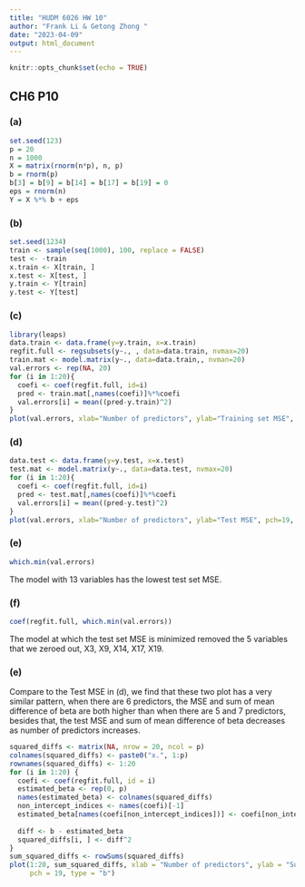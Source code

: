 ---
title: "HUDM 6026 HW 10"
author: "Frank Li & Getong Zhong "
date: "2023-04-09"
output: html_document
---

```{r setup, include=FALSE}
knitr::opts_chunk$set(echo = TRUE)
```

## CH6 P10 
### (a)
```{r}
set.seed(123)
p = 20
n = 1000
X = matrix(rnorm(n*p), n, p)
b = rnorm(p)
b[3] = b[9] = b[14] = b[17] = b[19] = 0
eps = rnorm(n)
Y = X %*% b + eps
```

### (b)
```{r}
set.seed(1234)
train <- sample(seq(1000), 100, replace = FALSE)
test <- -train
x.train <- X[train, ]
x.test <- X[test, ]
y.train <- Y[train]
y.test <- Y[test]
```

### (c)
```{r}
library(leaps)
data.train <- data.frame(y=y.train, x=x.train)
regfit.full <- regsubsets(y~., , data=data.train, nvmax=20)
train.mat <- model.matrix(y~., data=data.train,, nvman=20)
val.errors <- rep(NA, 20)
for (i in 1:20){
  coefi <- coef(regfit.full, id=i)
  pred <- train.mat[,names(coefi)]%*%coefi
  val.errors[i] = mean((pred-y.train)^2)
}
plot(val.errors, xlab="Number of predictors", ylab="Training set MSE", pch=19, type="b")
```

### (d)
```{r}
data.test <- data.frame(y=y.test, x=x.test)
test.mat <- model.matrix(y~., data=data.test, nvmax=20)
for (i in 1:20){
  coefi <- coef(regfit.full, id=i)
  pred <- test.mat[,names(coefi)]%*%coefi
  val.errors[i] = mean((pred-y.test)^2)
}
plot(val.errors, xlab="Number of predictors", ylab="Test MSE", pch=19, type="b")
```

### (e)
```{r}
which.min(val.errors)
```

The model with 13 variables has the lowest test set MSE. 

### (f)
```{r}
coef(regfit.full, which.min(val.errors))
```

The model at which the test set MSE is minimized removed the 5 variables that we 
zeroed out, X3, X9, X14, X17, X19. 


### (e)
Compare to the Test MSE in (d), we find that these two plot has a very similar pattern, when there are 6 predictors, the MSE and sum of mean difference of beta are both higher than when there are 5 and 7 predictors, besides that, the test MSE and sum of mean difference of beta decreases as number of predictors increases.
```{r}
squared_diffs <- matrix(NA, nrow = 20, ncol = p)
colnames(squared_diffs) <- paste0("x.", 1:p)  
rownames(squared_diffs) <- 1:20
for (i in 1:20) {
  coefi <- coef(regfit.full, id = i)
  estimated_beta <- rep(0, p)
  names(estimated_beta) <- colnames(squared_diffs)
  non_intercept_indices <- names(coefi)[-1]
  estimated_beta[names(coefi[non_intercept_indices])] <- coefi[non_intercept_indices]
  
  diff <- b - estimated_beta
  squared_diffs[i, ] <- diff^2
}
sum_squared_diffs <- rowSums(squared_diffs)
plot(1:20, sum_squared_diffs, xlab = "Number of predictors", ylab = "Sum of Squared Differences",
     pch = 19, type = "b")
```











